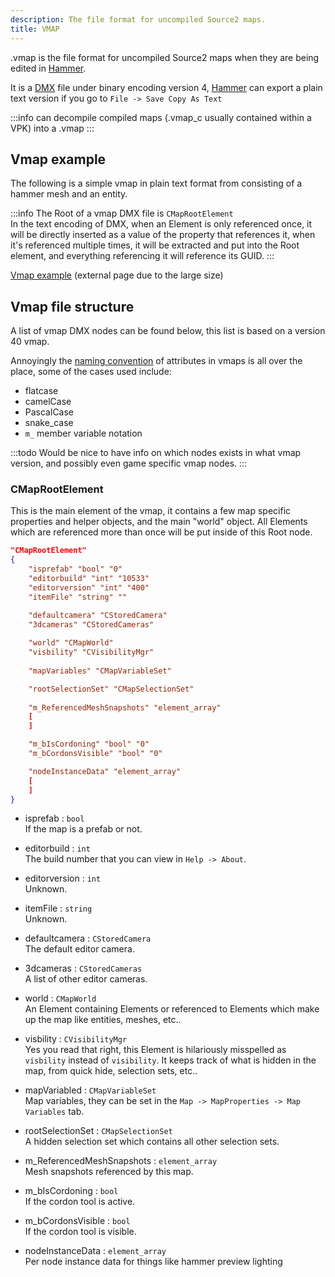 ```yaml
---
description: The file format for uncompiled Source2 maps.
title: VMAP
---
```


.vmap is the file format for uncompiled Source2 maps when they are being edited in [Hammer](../../EngineTools/HammerEditor/index.mdx).

It is a [DMX](../dmx.md) file under binary encoding version 4, [Hammer](../../EngineTools/HammerEditor/index.mdx) can export a plain text version if you go to `File -> Save Copy As Text`

:::info
<Tool name="s2v"/> can decompile compiled maps (.vmap_c usually contained within a VPK) into a .vmap 
:::

## Vmap example

The following is a simple vmap in plain text format from <Game name="cs2" /> consisting of a hammer mesh and an entity.

:::info
The Root of a vmap DMX file is `CMapRootElement`\
In the text encoding of DMX, when an Element is only referenced once, it will be directly inserted as a value of the property that references it, when it's referenced multiple times, it will be extracted and put into the Root element, and everything referencing it will reference its GUID.
:::

[Vmap example](./example.vmap.mdx) (external page due to the large size)

## Vmap file structure

A list of vmap DMX nodes can be found below, this list is based on a <Game name="cs2" /> version 40 vmap.

Annoyingly the [naming convention](https://en.wikipedia.org/wiki/Naming_convention_(programming)) of attributes in vmaps is all over the place, some of the cases used include:
- flatcase
- camelCase
- PascalCase
- snake_case
- `m_` member variable notation

:::todo
Would be nice to have info on which nodes exists in what vmap version, and possibly even game specific vmap nodes.
:::

### CMapRootElement

This is the main element of the vmap, it contains a few map specific properties and helper objects, and the main "world" object. All Elements which are referenced more than once will be put inside of this Root node.

```json
"CMapRootElement"
{
	"isprefab" "bool" "0"
	"editorbuild" "int" "10533"
	"editorversion" "int" "400"
	"itemFile" "string" ""

	"defaultcamera" "CStoredCamera"
	"3dcameras" "CStoredCameras"
	
	"world" "CMapWorld" 
	"visbility" "CVisibilityMgr"
	
	"mapVariables" "CMapVariableSet"

	"rootSelectionSet" "CMapSelectionSet"
	
	"m_ReferencedMeshSnapshots" "element_array" 
	[
	]

	"m_bIsCordoning" "bool" "0"
	"m_bCordonsVisible" "bool" "0"

	"nodeInstanceData" "element_array" 
	[
	]
}
```

- isprefab : `bool`\
    If the map is a prefab or not.

- editorbuild : `int`\
    The build number that you can view in `Help -> About`.

- editorversion : `int`\
    Unknown.

- itemFile : `string`\
    Unknown.

- defaultcamera : `CStoredCamera`\
    The default editor camera.

- 3dcameras : `CStoredCameras`\
    A list of other editor cameras.

- world : `CMapWorld`\
    An Element containing Elements or referenced to Elements which make up the map like entities, meshes, etc..

- visbility : `CVisibilityMgr`\
    Yes you read that right, this Element is hilariously misspelled as `visbility` instead of `visibility`. It keeps track of what is hidden in the map, from quick hide, selection sets, etc..

- mapVariabled : `CMapVariableSet`\
    Map variables, they can be set in the `Map -> MapProperties -> Map Variables` tab.

- rootSelectionSet : `CMapSelectionSet`\
    A hidden selection set which contains all other selection sets.

- m_ReferencedMeshSnapshots : `element_array`\
    Mesh snapshots referenced by this map.

- m_bIsCordoning : `bool`\
    If the cordon tool is active.

- m_bCordonsVisible : `bool`\
    If the cordon tool is visible.

- nodeInstanceData : `element_array`\
    Per node instance data for things like hammer preview lighting